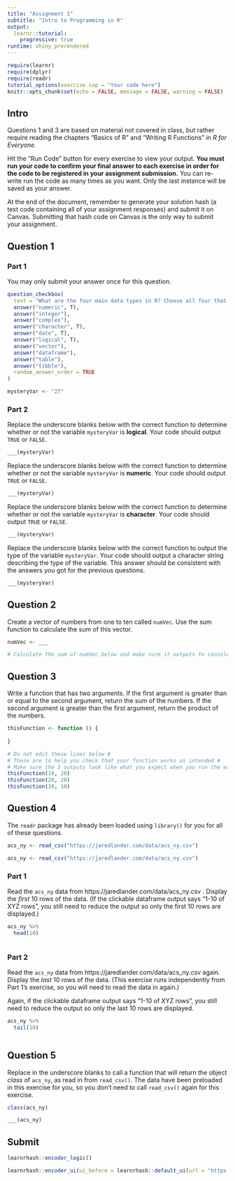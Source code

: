 ```yaml
---
title: "Assignment 1"
subtitle: "Intro to Programming in R"
output:
  learnr::tutorial:
    progressive: true
runtime: shiny_prerendered
---
```


```r
require(learnr)
require(dplyr)
require(readr)
tutorial_options(exercise.cap = "Your code here")
knitr::opts_chunk$set(echo = FALSE, message = FALSE, warning = FALSE)
```

## Intro

Questions 1 and 3 are based on material not covered in class, but rather require reading the chapters "Basics of R" and "Writing R Functions" in _R for Everyone._

Hit the "Run Code" button for every exercise to view your output. **You must run your code to confirm your final answer to each exercise in order for the code to be registered in your assignment submission.** You can re-write run the code as many times as you want. Only the last instance will be saved as your answer.

At the end of the document, remember to generate your solution hash (a text code containing all of your assignment responses) and submit it on Canvas. Submitting that hash code on Canvas is the only way to submit your assignment.

## Question 1

### Part 1

You may only submit your answer once for this question.

```r
question_checkbox(
  text = "What are the four main data types in R? Choose all four that apply.",
  answer("numeric", T),
  answer("integer"),
  answer("complex"),
  answer("character", T),
  answer("date", T),
  answer("logical", T),
  answer("vector"),
  answer("dataframe"),
  answer("table"),
  answer("tibble"),
  random_answer_order = TRUE
)
```

```r
mysteryVar <- "27"
```

### Part 2

Replace the underscore blanks below with the correct function to determine whether or not the variable `mysteryVar` is **logical**. Your code should output `TRUE` or `FALSE`.

```r
___(mysteryVar)
```

Replace the underscore blanks below with the correct function to determine whether or not the variable `mysteryVar` is **numeric**. Your code should output `TRUE` or `FALSE`.

```r
___(mysteryVar)
```

Replace the underscore blanks below with the correct function to determine whether or not the variable `mysteryVar` is **character**. Your code should output `TRUE` or `FALSE`.

```r
___(mysteryVar)
```

Replace the underscore blanks below with the correct function to output the type of the variable `mysteryVar`. Your code should output a character string describing the type of the variable. This answer should be consistent with the answers you got for the previous questions.

```r
___(mysteryVar)
```

## Question 2

Create a vector of numbers from one to ten called `numVec`. Use the sum function to calculate the sum of this vector.

```r
numVec <- ___

# Calculate the sum of numVec below and make sure it outputs to console

```

## Question 3

Write a function that has two arguments. If the first argument is greater than or equal to the second argument, return the sum of the numbers. If the second argument is greater than the first argument, return the product of the numbers.

```r
thisFunction <- function () {
  
}

# Do not edit these lines below #
# These are to help you check that your function works as intended #
# Make sure the 3 outputs look like what you expect when you run the exercise code! #
thisFunction(10, 20)
thisFunction(20, 20)
thisFunction(10, 10)
```

## Question 4

The `readr` package has already been loaded using `library()` for you for all of these questions.

```r
acs_ny <- read_csv("https://jaredlander.com/data/acs_ny.csv")
```

```r
acs_ny <- read_csv("https://jaredlander.com/data/acs_ny.csv")
```

### Part 1

Read the `acs_ny` data from https://jaredlander.com/data/acs_ny.csv . Display the _first_ 10 rows of the data. (If the clickable dataframe output says "1-10 of XYZ rows", you still need to reduce the output so only the first 10 rows are displayed.)

```r
acs_ny %>% 
  head(10)
```

```r

```

### Part 2

Read the `acs_ny` data from https://jaredlander.com/data/acs_ny.csv again. Display the _last_ 10 rows of the data. (This exercise runs independently from Part 1's exercise, so you will need to read the data in again.)

Again, if the clickable dataframe output says "1-10 of XYZ rows", you still need to reduce the output so only the last 10 rows are displayed.

```r
acs_ny %>% 
  tail(10)
```


```r

```

## Question 5

Replace in the underscore blanks to call a function that will return the object _class_ of `acs_ny`, as read in from `read_csv()`. The data have been preloaded in this exercise for you, so you don't need to call `read_csv()` again for this exercise.

```r
class(acs_ny)
```

```r
___(acs_ny)
```

## Submit

```r
learnrhash::encoder_logic()
```

```r
learnrhash::encoder_ui(ui_before = learnrhash::default_ui(url = "https://courseworks2.columbia.edu/courses/140180/assignments/673020"))
```
